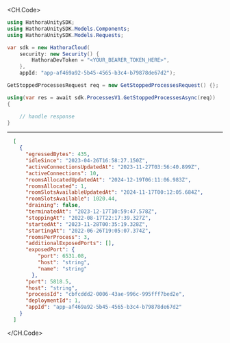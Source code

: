 
<CH.Code>
```csharp GetStoppedProcesses.cs
using HathoraUnitySDK;
using HathoraUnitySDK.Models.Components;
using HathoraUnitySDK.Models.Requests;

var sdk = new HathoraCloud(
    security: new Security() {
        HathoraDevToken = "<YOUR_BEARER_TOKEN_HERE>",
    },
    appId: "app-af469a92-5b45-4565-b3c4-b79878de67d2");

GetStoppedProcessesRequest req = new GetStoppedProcessesRequest() {};

using(var res = await sdk.ProcessesV1.GetStoppedProcessesAsync(req))
{

    // handle response
}
```
---

```json Example Response
  [
    {
      "egressedBytes": 435,
      "idleSince": "2023-04-26T16:58:27.150Z",
      "activeConnectionsUpdatedAt": "2023-11-27T03:56:40.899Z",
      "activeConnections": 10,
      "roomsAllocatedUpdatedAt": "2024-12-19T06:11:06.983Z",
      "roomsAllocated": 1,
      "roomSlotsAvailableUpdatedAt": "2024-11-17T00:12:05.684Z",
      "roomSlotsAvailable": 1020.44,
      "draining": false,
      "terminatedAt": "2023-12-17T10:59:47.578Z",
      "stoppingAt": "2022-08-17T22:17:39.327Z",
      "startedAt": "2023-11-28T00:35:19.328Z",
      "startingAt": "2022-06-26T19:05:07.374Z",
      "roomsPerProcess": 3,
      "additionalExposedPorts": [],
      "exposedPort": {
          "port": 6531.08,
          "host": "string",
          "name": "string"
        },
      "port": 5818.5,
      "host": "string",
      "processId": "cbfcddd2-0006-43ae-996c-995fff7bed2e",
      "deploymentId": 1,
      "appId": "app-af469a92-5b45-4565-b3c4-b79878de67d2"
    }
  ]
```
</CH.Code>

